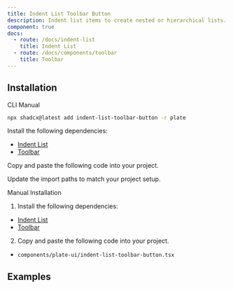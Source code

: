 ```yaml
---
title: Indent List Toolbar Button
description: Indent list items to create nested or hierarchical lists.
component: true
docs:
  - route: /docs/indent-list
    title: Indent List
  - route: /docs/components/toolbar
    title: Toolbar
---
```


## Installation

<Tabs defaultValue="cli">

<TabsList>
<TabsTrigger value="cli">CLI</TabsTrigger>
<TabsTrigger value="manual">Manual</TabsTrigger>
</TabsList>
<TabsContent value="cli">

```bash
npx shadcx@latest add indent-list-toolbar-button -r plate
```

</TabsContent>

<TabsContent value="manual">

<Steps>

<Step>

Install the following dependencies:

- [Indent List](/docs/indent-list)
- [Toolbar](/docs/components/toolbar)

</Step>

<Step>

Copy and paste the following code into your project.

</Step>

<ComponentSource name="indent-list-toolbar-button" />

<Step>

Update the import paths to match your project setup.

</Step>

</Steps>

</TabsContent>

</Tabs>

<Accordion type="single" collapsible>
<AccordionItem value="manual-installation">
<AccordionTrigger>Manual Installation</AccordionTrigger>
<AccordionContent>

1. Install the following dependencies:

- [Indent List](/docs/indent-list)
- [Toolbar](/docs/components/toolbar)

2. Copy and paste the following code into your project.

- `components/plate-ui/indent-list-toolbar-button.tsx`

<ComponentSource name="indent-list-toolbar-button" />

</AccordionContent>

</AccordionItem>
</Accordion>

## Examples

<ComponentPreview name="playground-demo" id="indentlist" />

<ComponentSource src="../../templates/plate-playground-template/src/components/plate-ui/fixed-toolbar-buttons.tsx" />
